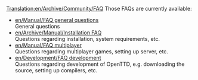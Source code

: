 [[Translation:en/Archive/Community/FAQ]]
Those FAQs are currently available:

* [[en/Manual/FAQ general questions]]<br/>General questions
* [[en/Archive/Manual/Installation FAQ]]<br/>Questions regarding installation, system requirements, etc.
* [[en/Manual/FAQ multiplayer]]<br/>Questions regarding multiplayer games, setting up server, etc.
* [[en/Development/FAQ development]]<br/>Questions regarding development of OpenTTD, e.g. downloading the source, setting up compilers, etc.